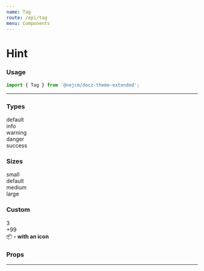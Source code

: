 ```yaml
---
name: Tag
route: /api/tag
menu: Components
---
```



# Hint

### Usage

```jsx
import { Tag } from '@nejcm/docz-theme-extended';
```

<hr />

### Types

<Playground>
  <Tag>default</Tag>
  <br />
  <Tag type="info">info</Tag>
  <br />
  <Tag type="warning">warning</Tag>
  <br />
  <Tag type="danger">danger</Tag>
  <br />
  <Tag type="success">success</Tag>
</Playground>

### Sizes

<Playground>
  <Tag size="small">small</Tag>
  <br />
  <Tag>default</Tag>
  <br />
  <Tag size="medium">medium</Tag>
  <br />
  <Tag size="large">large</Tag>
</Playground>

### Custom

<Playground>
  <Tag circle type="danger">
    3
  </Tag>
  <br />
  <Tag circle size="large" type="warning">
    +99
  </Tag>
  <br />
  <Tag>
    📦 <strong>- with an icon</strong>
  </Tag>
</Playground>

### Props

<Props table={true} of={Tag} />

<hr />
